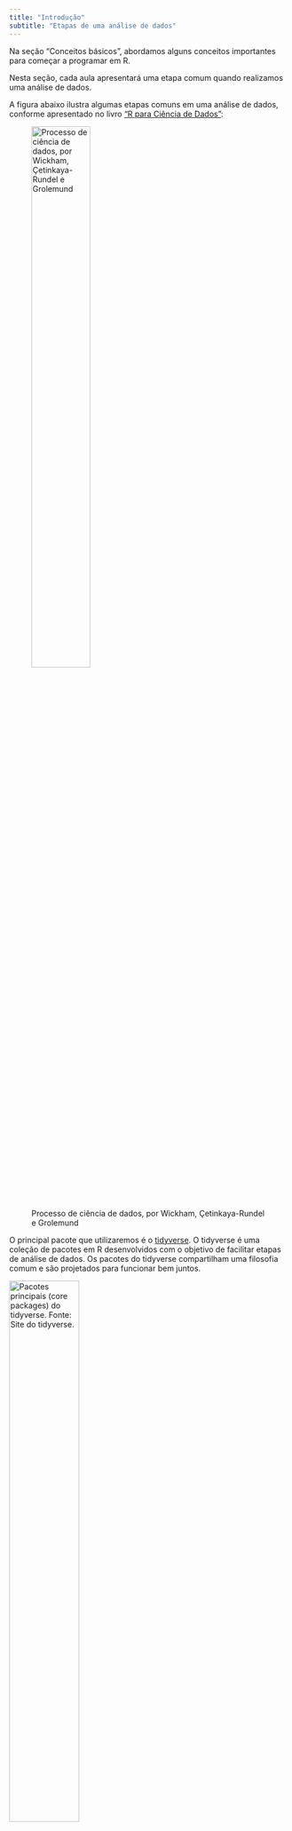 ```yaml
---
title: "Introdução"
subtitle: "Etapas de uma análise de dados"
---
```


Na seção "Conceitos básicos", abordamos alguns conceitos importantes para começar a programar em R.

Nesta seção, cada aula apresentará uma etapa comum quando realizamos uma análise de dados.

A figura abaixo ilustra algumas etapas comuns em uma análise de dados, conforme apresentado no livro ["R para Ciência de Dados"](https://cienciadedatos.github.io/pt-r4ds/intro.html):

![Processo de ciência de dados, por Wickham, Çetinkaya-Rundel e Grolemund](images/00_ciclo.png){fig-align="center" width="50%"}

O principal pacote que utilizaremos é o [tidyverse](https://www.tidyverse.org/). O tidyverse é uma coleção de pacotes em R desenvolvidos com o objetivo de facilitar etapas de análise de dados. Os pacotes do tidyverse compartilham uma filosofia comum e são projetados para funcionar bem juntos.

[![Pacotes principais (*core packages*) do tidyverse. Fonte: Site do tidyverse.](images/00_tidyverse-core.jpg){fig-align="center" width="50%"}](https://www.tidyverse.org/)

Portanto, é importante checar se o tidyverse está instalado e carregá-lo no início de cada aula:

```r
library("tidyverse")
```


O livro ["R para Ciência de Dados"](https://cienciadedatos.github.io/pt-r4ds/) foi escrito por pessoas que trabalham (ou trabalharam) no desenvolvimento do tidyverse, e é uma excelente referência para estudar mais. Para cada aula, indicaremos seções do livro que podem ser úteis para aprofundar o conteúdo.




